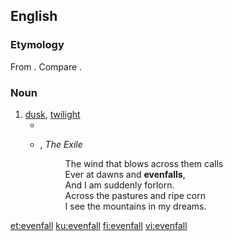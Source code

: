 ==English==

===Etymology===
From {{compound|even|t1=evening|fall|lang=en}}. Compare {{m|en|nightfall}}.

===Noun===
{{en-noun|~}}

# [[dusk]], [[twilight]]
#* {{RQ:Wodehouse Offing|XII|Arriving at Brinkley in the quiet '''evenfall''' and putting the old machine away in the garage, I noticed that Aunt Dahlia's car was there and gathered from this that the aged relative was around and about once more.}}
#* {{w|Katharine Tynan}}, ''The Exile''
#*: The wind that blows across them calls<br>Ever at dawns and '''evenfalls''',<br>And I am suddenly forlorn.<br>Across the pastures and ripe corn<br>I see the mountains in my dreams.

[[et:evenfall]]
[[ku:evenfall]]
[[fi:evenfall]]
[[vi:evenfall]]